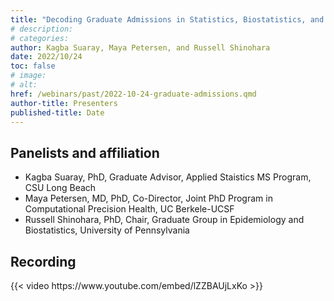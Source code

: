 ```yaml
---
title: "Decoding Graduate Admissions in Statistics, Biostatistics, and Data Sciences"
# description:
# categories:
author: Kagba Suaray, Maya Petersen, and Russell Shinohara
date: 2022/10/24
toc: false
# image: 
# alt:
href: /webinars/past/2022-10-24-graduate-admissions.qmd
author-title: Presenters
published-title: Date
---
```

## Panelists and affiliation
* Kagba Suaray, PhD, Graduate Advisor, Applied Staistics MS Program, CSU Long Beach
* Maya Petersen, MD, PhD, Co-Director, Joint PhD Program in Computational Precision Health, UC Berkele-UCSF
* Russell Shinohara, PhD, Chair, Graduate Group in Epidemiology and Biostatistics, University of Pennsylvania 

<!-- When YouTube recording is ready, add in link. Click, share, embed, then extract link from iframe code -->
## Recording
{{< video https://www.youtube.com/embed/lZZBAUjLxKo >}} 
